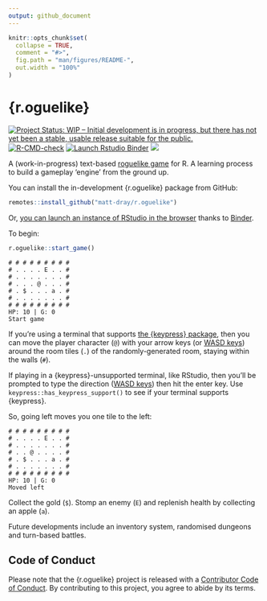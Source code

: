 ```yaml
---
output: github_document
---
```


<!-- README.md is generated from README.Rmd. Please edit that file -->

```r
knitr::opts_chunk$set(
  collapse = TRUE,
  comment = "#>",
  fig.path = "man/figures/README-",
  out.width = "100%"
)
```

# {r.oguelike}

<!-- badges: start -->

[![Project Status: WIP – Initial development is in progress, but there
has not yet been a stable, usable release suitable for the
public.](https://www.repostatus.org/badges/latest/wip.svg)](https://www.repostatus.org/#wip)
[![R-CMD-check](https://github.com/matt-dray/r.oguelike/workflows/R-CMD-check/badge.svg)](https://github.com/matt-dray/r.oguelike/actions)
[![Launch Rstudio Binder](http://mybinder.org/badge_logo.svg)](https://mybinder.org/v2/gh/matt-dray/play-r.oguelike/main?urlpath=rstudio)
[![](https://img.shields.io/badge/@-...$..a....E...-black?style=flat&labelColor=white)](https://en.wikipedia.org/wiki/Roguelike)
<!-- badges: end -->

A (work-in-progress) text-based [roguelike game](https://en.wikipedia.org/wiki/Roguelike) for R. A learning process to build a gameplay 'engine' from the ground up.

You can install the in-development {r.oguelike} package from GitHub:

```r
remotes::install_github("matt-dray/r.oguelike")
```

Or, [you can launch an instance of RStudio in the browser](https://mybinder.org/v2/gh/matt-dray/play-r.oguelike/main?urlpath=rstudio) thanks to [Binder](https://mybinder.org/).

To begin:

```r
r.oguelike::start_game()
```

```
# # # # # # # # # 
# . . . . E . . # 
# . . . . . . . # 
# . . . @ . . . # 
# . $ . . . a . # 
# . . . . . . . # 
# # # # # # # # # 
HP: 10 | G: 0 
Start game
```

If you're using a terminal that supports [the {keypress} package](https://github.com/gaborcsardi/keypress), then you can move the player character (`@`) with your arrow keys (or [WASD keys](https://en.wikipedia.org/wiki/Arrow_keys#WASD_keys)) around the room tiles (`.`) of the randomly-generated room, staying within the walls (`#`).

If playing in a {keypress}-unsupported terminal, like RStudio, then you'll be prompted to type the direction ([WASD keys](https://en.wikipedia.org/wiki/Arrow_keys#WASD_keys)) then hit the enter key. Use `keypress::has_keypress_support()` to see if your terminal supports {keypress}.

So, going left moves you one tile to the left:

```
# # # # # # # # # 
# . . . . E . . # 
# . . . . . . . # 
# . . @ . . . . # 
# . $ . . . a . # 
# . . . . . . . # 
# # # # # # # # # 
HP: 10 | G: 0
Moved left
```

Collect the gold (`$`). Stomp an enemy (`E`) and replenish health by collecting an apple (`a`).

Future developments include an inventory system, randomised dungeons and turn-based battles.

## Code of Conduct

Please note that the {r.oguelike} project is released with a [Contributor Code of Conduct](https://contributor-covenant.org/version/2/0/CODE_OF_CONDUCT.html). By contributing to this project, you agree to abide by its terms.

